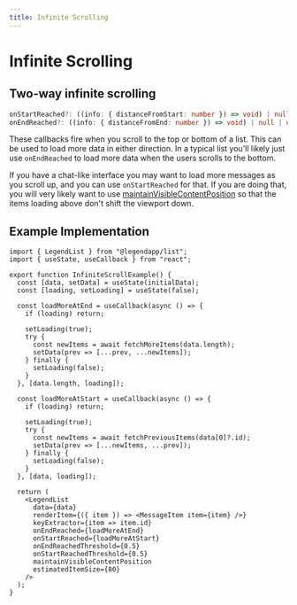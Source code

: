 ```yaml
---
title: Infinite Scrolling
---
```


# Infinite Scrolling

## Two-way infinite scrolling

```ts
onStartReached?: ((info: { distanceFromStart: number }) => void) | null | undefined;
onEndReached?: ((info: { distanceFromEnd: number }) => void) | null | undefined;
```

These callbacks fire when you scroll to the top or bottom of a list. This can be used to load more data in either direction. In a typical list you'll likely just use `onEndReached` to load more data when the users scrolls to the bottom.

If you have a chat-like interface you may want to load more messages as you scroll up, and you can use `onStartReached` for that. If you are doing that, you will very likely want to use [maintainVisibleContentPosition](../api-reference#maintainvisiblecontentposition) so that the items loading above don't shift the viewport down.

## Example Implementation

```tsx
import { LegendList } from "@legendapp/list";
import { useState, useCallback } from "react";

export function InfiniteScrollExample() {
  const [data, setData] = useState(initialData);
  const [loading, setLoading] = useState(false);

  const loadMoreAtEnd = useCallback(async () => {
    if (loading) return;
    
    setLoading(true);
    try {
      const newItems = await fetchMoreItems(data.length);
      setData(prev => [...prev, ...newItems]);
    } finally {
      setLoading(false);
    }
  }, [data.length, loading]);

  const loadMoreAtStart = useCallback(async () => {
    if (loading) return;
    
    setLoading(true);
    try {
      const newItems = await fetchPreviousItems(data[0]?.id);
      setData(prev => [...newItems, ...prev]);
    } finally {
      setLoading(false);
    }
  }, [data, loading]);

  return (
    <LegendList
      data={data}
      renderItem={({ item }) => <MessageItem item={item} />}
      keyExtractor={item => item.id}
      onEndReached={loadMoreAtEnd}
      onStartReached={loadMoreAtStart}
      onEndReachedThreshold={0.5}
      onStartReachedThreshold={0.5}
      maintainVisibleContentPosition
      estimatedItemSize={80}
    />
  );
}
```